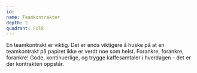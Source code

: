 ```yaml
---
id:
name: Teamkontrakter
depth: 2
quadrant: Folk
---
```


En teamkontrakt er viktig.
Det er enda viktigere å huske på at en teamkontrakt på papiret ikke er verdt noe som helst.
Forankre, forankre, forankre! Gode, kontinuerlige, og trygge kaffesamtaler i hverdagen - det er der kontrakten oppstår.
